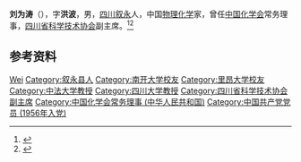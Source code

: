 '''刘为涛'''（{{bd|1898年||1970年|}}），字'''洪波'''，男，[[四川|四川]][[叙永|叙永]]人，中国[[物理化学|物理化学]]家，曾任[[中國化學會_(中華人民共和國)|中国化学会]]常务理事，[[四川省科学技术协会|四川省科学技术协会]]副主席。<ref>{{Cite book|title=中华当代文化名人大辞典|author=张品兴, 殷登祥, 陈有进等主编|publisher=中国广播电视出版社|year=1992|isbn=9787504315137|location=北京|pages=}}</ref><ref>{{Cite book|title=四川百科全书|author=《四川百科全书》编纂委员会编|publisher=四川辞书出版社|year=1997|isbn=|location=成都|pages=}}</ref>

== 参考资料 ==
{{reflist}}

{{中国人物小作品}}
{{中国化学会第二十届理事会}}

{{Authority control}}
{{DEFAULTSORT:Liu刘}}
[[Category:刘姓|Wei]]
[[Category:叙永县人|Category:叙永县人]]
[[Category:南开大学校友|Category:南开大学校友]]
[[Category:里昂大学校友|Category:里昂大学校友]]
[[Category:中法大学教授|Category:中法大学教授]]
[[Category:四川大学教授|Category:四川大学教授]]
[[Category:四川省科学技术协会副主席|Category:四川省科学技术协会副主席]]
[[Category:中国化学会常务理事_(中华人民共和国)|Category:中国化学会常务理事 (中华人民共和国)]]
[[Category:中国共产党党员_(1956年入党)|Category:中国共产党党员 (1956年入党)]]